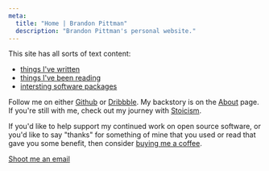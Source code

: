 ```yaml
---
meta:
  title: "Home | Brandon Pittman"
  description: "Brandon Pittman's personal website."
---
```



This site has all sorts of text content:

- [things I've written](/writing)
- [things I've been reading](/reading)
- [intersting software packages](/interested-in/packages)

Follow me on either [Github](https://github.com/brandonpittman) or
[Dribbble](https://dribbble.com/pittman). My backstory is on the
[About](/about) page. If you're still with me, check out my journey with
[Stoicism](/stoic).

If you'd like to help support my continued work on open source software, or
you'd like to say "thanks" for something of mine that you used or read that
gave you some benefit, then consider [buying me a
coffee](https://buymeacoffee.com/blp).

<div id="contact" className="flex gap-1 items-center mt-16">
  <MailIcon className="w-5 h-5 lg:w-6 lg:h-6 text-gray-400" />

  <a href="mailto:hey@blp.is" className="leading-none">Shoot me an email</a>
</div>
